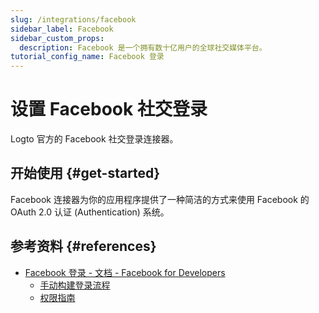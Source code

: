 ```yaml
---
slug: /integrations/facebook
sidebar_label: Facebook
sidebar_custom_props:
  description: Facebook 是一个拥有数十亿用户的全球社交媒体平台。
tutorial_config_name: Facebook 登录
---
```




# 设置 Facebook 社交登录

Logto 官方的 Facebook 社交登录连接器。

<GuideTip />

## 开始使用 \{#get-started}

Facebook 连接器为你的应用程序提供了一种简洁的方式来使用 Facebook 的 OAuth 2.0 认证 (Authentication) 系统。

<Integration />

## 参考资料 \{#references}

- [Facebook 登录 - 文档 - Facebook for Developers](https://developers.facebook.com/docs/facebook-login/)
  - [手动构建登录流程](https://developers.facebook.com/docs/facebook-login/guides/advanced/manual-flow/)
  - [权限指南](https://developers.facebook.com/docs/facebook-login/guides/permissions)
